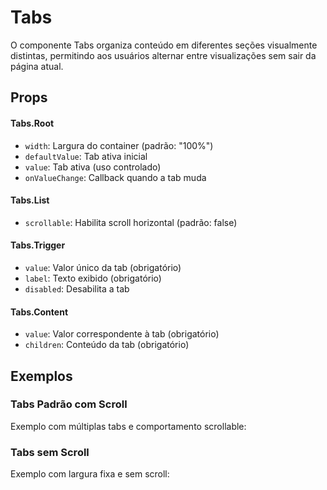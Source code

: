 
<Meta of={TabsStories} />

# Tabs

O componente Tabs organiza conteúdo em diferentes seções visualmente distintas, permitindo aos usuários alternar entre visualizações sem sair da página atual.

## Props

#### Tabs.Root
- `width`: Largura do container (padrão: "100%")
- `defaultValue`: Tab ativa inicial
- `value`: Tab ativa (uso controlado)
- `onValueChange`: Callback quando a tab muda

#### Tabs.List
- `scrollable`: Habilita scroll horizontal (padrão: false)

#### Tabs.Trigger
- `value`: Valor único da tab (obrigatório)
- `label`: Texto exibido (obrigatório)
- `disabled`: Desabilita a tab

#### Tabs.Content
- `value`: Valor correspondente à tab (obrigatório)
- `children`: Conteúdo da tab (obrigatório)


<Primary />

<Controls />

## Exemplos

### Tabs Padrão com Scroll

Exemplo com múltiplas tabs e comportamento scrollable:

<Canvas of={TabsStories.Default} />

### Tabs sem Scroll

Exemplo com largura fixa e sem scroll:

<Canvas of={TabsStories.WithoutScroll} />
